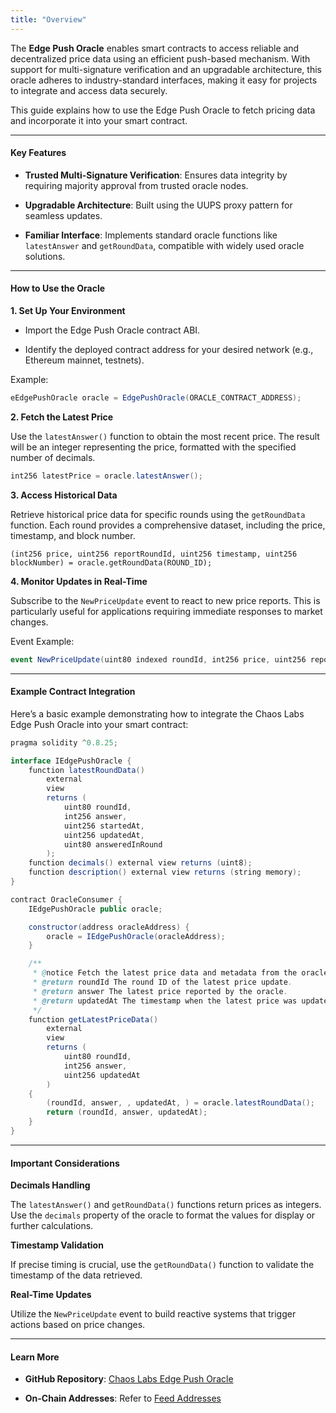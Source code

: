 ```yaml
---
title: "Overview"
---
```


The **Edge Push Oracle** enables smart contracts to access reliable and decentralized price data using an efficient push-based mechanism. With support for multi-signature verification and an upgradable architecture, this oracle adheres to industry-standard interfaces, making it easy for projects to integrate and access data securely.

This guide explains how to use the Edge Push Oracle to fetch pricing data and incorporate it into your smart contract.

***

#### Key Features

* **Trusted Multi-Signature Verification**: Ensures data integrity by requiring majority approval from trusted oracle nodes.

* **Upgradable Architecture**: Built using the UUPS proxy pattern for seamless updates.

* **Familiar Interface**: Implements standard oracle functions like `latestAnswer` and `getRoundData`, compatible with widely used oracle solutions.

***

#### How to Use the Oracle

**1. Set Up Your Environment**

* Import the Edge Push Oracle contract ABI.

* Identify the deployed contract address for your desired network (e.g., Ethereum mainnet, testnets).

Example:

```java
eEdgePushOracle oracle = EdgePushOracle(ORACLE_CONTRACT_ADDRESS);
```

**2. Fetch the Latest Price**

Use the `latestAnswer()` function to obtain the most recent price. The result will be an integer representing the price, formatted with the specified number of decimals.

```java
int256 latestPrice = oracle.latestAnswer();
```

**3. Access Historical Data**

Retrieve historical price data for specific rounds using the `getRoundData` function. Each round provides a comprehensive dataset, including the price, timestamp, and block number.

```
(int256 price, uint256 reportRoundId, uint256 timestamp, uint256 blockNumber) = oracle.getRoundData(ROUND_ID);
```

**4. Monitor Updates in Real-Time**

Subscribe to the `NewPriceUpdate` event to react to new price reports. This is particularly useful for applications requiring immediate responses to market changes.

Event Example:

```csharp
event NewPriceUpdate(uint80 indexed roundId, int256 price, uint256 reportRoundId, uint256 timestamp, address transmitter, uint256 numSignatures);
```

***

#### Example Contract Integration

Here’s a basic example demonstrating how to integrate the Chaos Labs Edge Push Oracle into your smart contract:

```java
pragma solidity ^0.8.25;

interface IEdgePushOracle {
    function latestRoundData()
        external
        view
        returns (
            uint80 roundId,
            int256 answer,
            uint256 startedAt,
            uint256 updatedAt,
            uint80 answeredInRound
        );
    function decimals() external view returns (uint8);
    function description() external view returns (string memory);
}

contract OracleConsumer {
    IEdgePushOracle public oracle;

    constructor(address oracleAddress) {
        oracle = IEdgePushOracle(oracleAddress);
    }

    /**
     * @notice Fetch the latest price data and metadata from the oracle.
     * @return roundId The round ID of the latest price update.
     * @return answer The latest price reported by the oracle.
     * @return updatedAt The timestamp when the latest price was updated.
     */
    function getLatestPriceData()
        external
        view
        returns (
            uint80 roundId,
            int256 answer,
            uint256 updatedAt
        )
    {
        (roundId, answer, , updatedAt, ) = oracle.latestRoundData();
        return (roundId, answer, updatedAt);
    }
}
```

***

#### Important Considerations

**Decimals Handling**

The `latestAnswer()` and `getRoundData()` functions return prices as integers. Use the `decimals` property of the oracle to format the values for display or further calculations.

**Timestamp Validation**

If precise timing is crucial, use the `getRoundData()` function to validate the timestamp of the data retrieved.

**Real-Time Updates**

Utilize the `NewPriceUpdate` event to build reactive systems that trigger actions based on price changes.

***

#### Learn More

* **GitHub Repository**: [Chaos Labs Edge Push Oracle](https://github.com/ChaosLabsInc/edge-push-oracle)

* **On-Chain Addresses**: Refer to [Feed Addresses](/push-oracles/feed-addresses)
